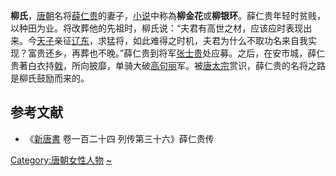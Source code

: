 '''柳氏'''，[[唐朝|唐朝]]名将[[薛仁贵|薛仁贵]]的妻子，[[小说|小说]]中称為'''柳金花'''或'''柳银环'''。薛仁贵年轻时贫贱，以种田为业。将改葬他的先祖时，柳氏说：“夫君有高世之材，应该应时表现出来。今[[天子|天子]]亲征[[辽东|辽东]]，求猛将，如此难得之时机，夫君为什么不取功名来自我实现？富贵还乡，再葬也不晚。”薛仁贵到将军[[张士贵|张士贵]]处应募。之后，在安市城，薛仁贵著白衣持[[戟|戟]]，所向披靡，单骑大破[[高句丽|高句丽]]军。被[[唐太宗|唐太宗]]赏识，薛仁贵的名将之路是柳氏鼓励而来的。

==参考文献==
*《[[新唐書|新唐書]] 卷一百二十四 列传第三十六》薛仁贵传

{{DEFAULTSORT:L}}
[[Category:唐朝女性人物|Category:唐朝女性人物]]
[[Category:柳姓|~]]